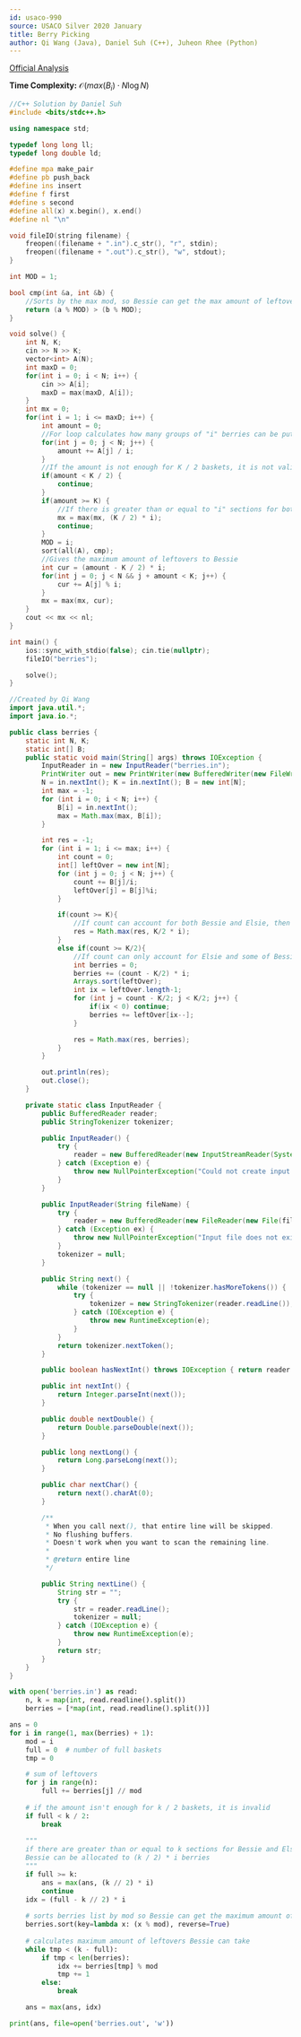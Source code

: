 ```yaml
---
id: usaco-990
source: USACO Silver 2020 January
title: Berry Picking
author: Qi Wang (Java), Daniel Suh (C++), Juheon Rhee (Python)
---
```


[Official Analysis](http://www.usaco.org/current/data/sol_berries_silver_jan20.html)

**Time Complexity:** $\mathcal{O}(max(B_i) \cdot N\log N)$

<LanguageSection>
<CPPSection>

```cpp
//C++ Solution by Daniel Suh
#include <bits/stdc++.h>

using namespace std;

typedef long long ll;
typedef long double ld;

#define mpa make_pair
#define pb push_back
#define ins insert
#define f first
#define s second
#define all(x) x.begin(), x.end()
#define nl "\n"

void fileIO(string filename) {
	freopen((filename + ".in").c_str(), "r", stdin);
	freopen((filename + ".out").c_str(), "w", stdout);
}

int MOD = 1;

bool cmp(int &a, int &b) {
	//Sorts by the max mod, so Bessie can get the max amount of leftovers
	return (a % MOD) > (b % MOD);
}

void solve() {
	int N, K;
	cin >> N >> K;
	vector<int> A(N);
	int maxD = 0;
	for(int i = 0; i < N; i++) {
		cin >> A[i];
		maxD = max(maxD, A[i]);
	}
	int mx = 0;
	for(int i = 1; i <= maxD; i++) {
		int amount = 0;
		//For loop calculates how many groups of "i" berries can be put into a basket
		for(int j = 0; j < N; j++) {
			amount += A[j] / i;
		}
		//If the amount is not enough for K / 2 baskets, it is not valid
		if(amount < K / 2) {
			continue;
		}
		if(amount >= K) {
			//If there is greater than or equal to "i" sections for both Bessie and Ellie, then Bessie can collect (K / 2) * i berries
			mx = max(mx, (K / 2) * i);
			continue;
		}
		MOD = i;
		sort(all(A), cmp);
		//Gives the maximum amount of leftovers to Bessie
		int cur = (amount - K / 2) * i;
		for(int j = 0; j < N && j + amount < K; j++) {
			cur += A[j] % i;
		}
		mx = max(mx, cur);
	}
	cout << mx << nl;
}

int main() {
	ios::sync_with_stdio(false); cin.tie(nullptr);
	fileIO("berries");

	solve();
}
```

</CPPSection>
<JavaSection>

```java
//Created by Qi Wang
import java.util.*;
import java.io.*;

public class berries {
	static int N, K;
	static int[] B;
	public static void main(String[] args) throws IOException {
		InputReader in = new InputReader("berries.in");
		PrintWriter out = new PrintWriter(new BufferedWriter(new FileWriter("berries.out")));
		N = in.nextInt(); K = in.nextInt(); B = new int[N];
		int max = -1;
		for (int i = 0; i < N; i++) {
			B[i] = in.nextInt();
			max = Math.max(max, B[i]);
		}

		int res = -1;
		for (int i = 1; i <= max; i++) {
			int count = 0;
			int[] leftOver = new int[N];
			for (int j = 0; j < N; j++) {
				count += B[j]/i;
				leftOver[j] = B[j]%i;
			}

			if(count >= K){
				//If count can account for both Bessie and Elsie, then we can just allocate K/2 * i to Bessie
				res = Math.max(res, K/2 * i);
			}
			else if(count >= K/2){
				//If count can only account for Elsie and some of Bessie, then we can take from the leftovers.
				int berries = 0;
				berries += (count - K/2) * i;
				Arrays.sort(leftOver);
				int ix = leftOver.length-1;
				for (int j = count - K/2; j < K/2; j++) {
					if(ix < 0) continue;
					berries += leftOver[ix--];
				}

				res = Math.max(res, berries);
			}
		}

		out.println(res);
		out.close();
	}

	private static class InputReader {
		public BufferedReader reader;
		public StringTokenizer tokenizer;

		public InputReader() {
			try {
				reader = new BufferedReader(new InputStreamReader(System.in), 32768);
			} catch (Exception e) {
				throw new NullPointerException("Could not create input stream");
			}
		}

		public InputReader(String fileName) {
			try {
				reader = new BufferedReader(new FileReader(new File(fileName)), 32768);
			} catch (Exception ex) {
				throw new NullPointerException("Input file does not exist! Put it in the project folder.");
			}
			tokenizer = null;
		}

		public String next() {
			while (tokenizer == null || !tokenizer.hasMoreTokens()) {
				try {
					tokenizer = new StringTokenizer(reader.readLine());
				} catch (IOException e) {
					throw new RuntimeException(e);
				}
			}
			return tokenizer.nextToken();
		}

		public boolean hasNextInt() throws IOException { return reader.ready(); }

		public int nextInt() {
			return Integer.parseInt(next());
		}

		public double nextDouble() {
			return Double.parseDouble(next());
		}

		public long nextLong() {
			return Long.parseLong(next());
		}

		public char nextChar() {
			return next().charAt(0);
		}

		/**
		 * When you call next(), that entire line will be skipped.
		 * No flushing buffers.
		 * Doesn't work when you want to scan the remaining line.
		 *
		 * @return entire line
		 */

		public String nextLine() {
			String str = "";
			try {
				str = reader.readLine();
				tokenizer = null;
			} catch (IOException e) {
				throw new RuntimeException(e);
			}
			return str;
		}
	}
}
```

</JavaSection>

<PySection>

```python
with open('berries.in') as read:
	n, k = map(int, read.readline().split())
	berries = [*map(int, read.readline().split())]

ans = 0
for i in range(1, max(berries) + 1):
	mod = i
	full = 0  # number of full baskets
	tmp = 0

	# sum of leftovers
	for j in range(n):
		full += berries[j] // mod
	
	# if the amount isn't enough for k / 2 baskets, it is invalid
	if full < k / 2:
		break
	
	"""
	if there are greater than or equal to k sections for Bessie and Elsie, 
	Bessie can be allocated to (k / 2) * i berries
	"""
	if full >= k:
		ans = max(ans, (k // 2) * i)
		continue
	idx = (full - k // 2) * i
	
	# sorts berries list by mod so Bessie can get the maximum amount of leftovers
	berries.sort(key=lambda x: (x % mod), reverse=True)
	
	# calculates maximum amount of leftovers Bessie can take
	while tmp < (k - full):
		if tmp < len(berries):
			idx += berries[tmp] % mod
			tmp += 1
		else:
			break

	ans = max(ans, idx)

print(ans, file=open('berries.out', 'w'))
```

</PySection>

</LanguageSection>
